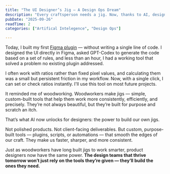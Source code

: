 ```yaml
---
title: "The UI Designer’s Jig — A Design Ops Dream"
description: "Every craftsperson needs a jig. Now, thanks to AI, designers can make theirs too."
pubDate: "2025-09-26"
readTime: 2
categories: ["Artifical Intelegence", "Design Ops"]

---
```


Today, I built my first <a href="https://github.com/Ryanshafer/aspect-ratio-calculator" target="_blank">Figma plugin</a> — without writing a single line of code.
I designed the UI directly in Figma, asked GPT-Codex to generate the code based on a set of rules, and less than an hour, I had a working tool that solved a problem no existing plugin addressed.

I often work with ratios rather than fixed pixel values, and calculating them was a small but persistent friction in my workflow. Now, with a single click, I can set or check ratios instantly. I'll use this tool on most future projects.

It reminded me of woodworking. Woodworkers make jigs — simple, custom-built tools that help them work more consistently, efficiently, and precisely. They’re not always beautiful, but they’re built for purpose and scratch an itch.

That’s what AI now unlocks for designers: the power to build our own jigs.

Not polished products.
Not client-facing deliverables.
But custom, purpose-built tools — plugins, scripts, or automations — that smooth the edges of our craft.
They make us faster, sharper, and more consistent.

Just as woodworkers have long built jigs to work smarter, product designers now have the same power. **The design teams that thrive tomorrow won’t just rely on the tools they’re given — they’ll build the ones they need.**